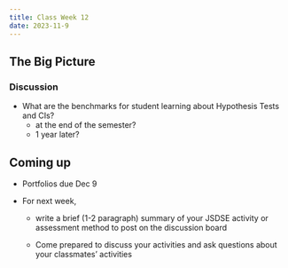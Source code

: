 ```yaml
---
title: Class Week 12
date: 2023-11-9
---
```


## The Big Picture

### Discussion 
- What are the benchmarks for student learning about Hypothesis Tests and CIs?
    - at the end of the semester?
    - 1 year later?

## Coming up

- Portfolios due Dec 9

- For next week, 
    - write a brief (1-2 paragraph) summary of your JSDSE activity or assessment method to post on the discussion board
    
    - Come prepared to discuss your activities and ask questions about your classmates' activities


\clearpage
\vspace*{1in}
\clearpage
